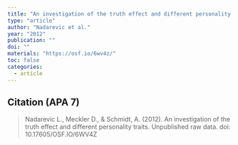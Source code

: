 ```yaml
---
title: "An investigation of the truth effect and different personality traits."
type: "article"
author: "Nadarevic et al."
year: "2012"
publication: ""
doi: ""
materials: "https://osf.io/6wv4z/"
toc: false
categories:
  - article
---
```


## Citation (APA 7)

> Nadarevic L., Meckler D., & Schmidt, A. (2012). An investigation of the truth effect and different personality traits. Unpublished raw data. doi: 10.17605/OSF.IO/6WV4Z


